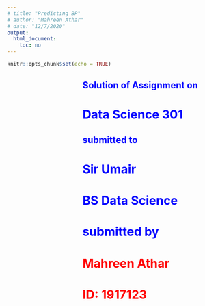 ```yaml
---
# title: "Predicting BP"
# author: "Mahreen Athar"
# date: "12/7/2020"
output:
  html_document:
    toc: no
---
```


```r
knitr::opts_chunk$set(echo = TRUE)
```

<h2 style="color:blue; margin-left:35%">Solution of Assignment on</h2>
  

<h1 style="color:blue; margin-left:35%">Data Science 301</h1> 
<h2 style="color:blue; margin-left:35%">submitted to</h2>
<h1 style="color:blue; margin-left:35%">Sir Umair</h1>
  
    
<h1 style="color:blue; margin-left:35%">BS Data Science</h1>
<h1 style="color:blue; margin-left:35%">submitted by</h1>
<h1 style="color:red; margin-left:35%"><strong>Mahreen Athar</strong></h1>
<h1 style="color:red; margin-left:35%">ID: 1917123</h1>

